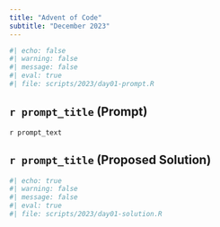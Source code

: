 ```yaml
---
title: "Advent of Code"
subtitle: "December 2023"
---
```


```r
#| echo: false
#| warning: false
#| message: false
#| eval: true 
#| file: scripts/2023/day01-prompt.R
```

::: {.callout-note collapse="true"}
## `r prompt_title` (Prompt)

`r prompt_text`
:::

::: {.callout-note collapse="true"}
## `r prompt_title` (Proposed Solution)

```r
#| echo: true
#| warning: false
#| message: false
#| eval: true 
#| file: scripts/2023/day01-solution.R
```
:::
